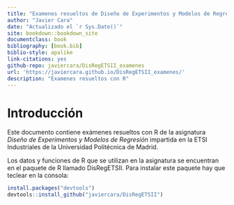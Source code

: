 ```yaml
--- 
title: "Examenes resueltos de Diseño de Experimentos y Modelos de Regresión con R"
author: "Javier Cara"
date: "Actualizado el `r Sys.Date()`"
site: bookdown::bookdown_site
documentclass: book
bibliography: [book.bib]
biblio-style: apalike
link-citations: yes
github-repo: javiercara/DisRegETSII_examenes
url: 'https://javiercara.github.io/DisRegETSII_examenes/'
description: "Examenes resueltos con R"
---
```


# Introducción {-}

Este documento contiene exámenes resueltos con R de la asignatura *Diseño de Experimentos y Modelos de Regresión* impartida en la ETSI Industriales de la Universidad Politécnica de Madrid.

Los datos y funciones de R que se utilizan en la asignatura se encuentran en el paquete de R llamado DisRegETSII. Para instalar este paquete hay que teclear en la consola:

```r
install.packages("devtools")
devtools::install_github("javiercara/DisRegETSII")
```

